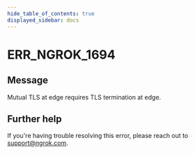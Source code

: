 ```yaml
---
hide_table_of_contents: true
displayed_sidebar: docs
---
```



# ERR_NGROK_1694

## Message

Mutual TLS at edge requires TLS termination at edge.

<ErrorDetails error="err_ngrok_1694" />

## Further help

If you're having trouble resolving this error, please reach out to [support@ngrok.com](mailto:support@ngrok.com?subject=Help%20with%20ERR_NGROK_1694).

